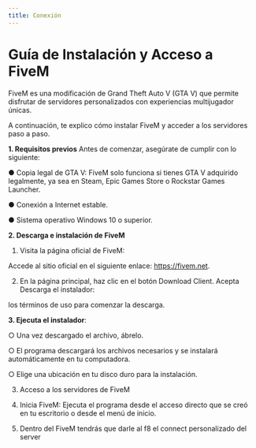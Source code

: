```yaml
---
title: Conexión
---
```



# **Guía de Instalación y Acceso a FiveM**

 FiveM es una modificación de Grand Theft Auto V (GTA V) que permite 
disfrutar de servidores personalizados con experiencias multijugador únicas. 

A continuación, te explico cómo instalar FiveM y acceder a los servidores 
paso a paso.

 **1. Requisitos previos**
 Antes de comenzar, asegúrate de cumplir con lo siguiente:

 ● Copia legal de GTA V: FiveM solo funciona si tienes GTA V adquirido 
legalmente, ya sea en Steam, Epic Games Store o Rockstar Games 
Launcher.

 ● Conexión a Internet estable.

 ● Sistema operativo Windows 10 o superior.

 **2. Descarga e instalación de FiveM**

 1. Visita la página oficial de FiveM:

Accede al sitio oficial en el siguiente enlace: https://fivem.net.

 2. En la página principal, haz clic en el botón Download Client. Acepta 
Descarga el instalador:

los términos de uso para comenzar la descarga.

 **3. Ejecuta el instalador**:

 ○ Una vez descargado el archivo, ábrelo.

 ○ El programa descargará los archivos necesarios y se instalará 
automáticamente en tu computadora.

 ○ Elige una ubicación en tu disco duro para la instalación.
 
 3. Acceso a los servidores de FiveM
 
 1. Inicia FiveM: 
Ejecuta el programa desde el acceso directo que se creó en tu 
escritorio o desde el menú de inicio.
 
 2. Dentro del FiveM tendrás que darle al f8 el connect personalizado del                         
server 